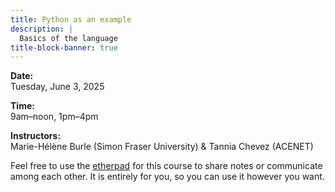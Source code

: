```yaml
---
title: Python as an example
description: |
  Basics of the language
title-block-banner: true
---
```


:::{.topdef}

**Date:** \
Tuesday, June 3, 2025

**Time:** \
9am–noon, 1pm–4pm

**Instructors:** \
Marie-Hélène Burle (Simon Fraser University) & Tannia Chevez (ACENET)

:::

:::{.note}

Feel free to use the [etherpad](https://etherpad.wikimedia.org/p/dhsi25) for this course to share notes or communicate among each other. It is entirely for you, so you can use it however you want.

:::

<!-- Please find the morning notes [here](https://docs.google.com/document/d/1G681nImRAmsbGPk9wcEw8GXhtUCuhEJ6AFDLUQnHp7U/edit#heading=h.otzzrvof7ze1). -->

<!-- For the afternoon, the notes are [here](https://mint.westdri.ca/python/intro_text). -->

<!-- Please find the afternoon notes [here](https://mint.westdri.ca/python/intro_text). -->
